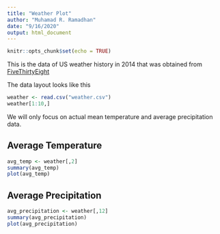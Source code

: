 ---
title: "Weather Plot"
author: "Muhamad R. Ramadhan"
date: "9/16/2020"
output: html_document
---

```{r setup, include=FALSE}
knitr::opts_chunk$set(echo = TRUE)
```

This is the data of US weather history in 2014 that was obtained from [FiveThirtyEight](https://github.com/fivethirtyeight/data/blob/master/us-weather-history/KCLT.csv)

The data layout looks like this

```{r weather}
weather <- read.csv("weather.csv")
weather[1:10,]
```

We will only focus on actual mean temperature and average precipitation data.

## Average Temperature

```{r avg_temp}
avg_temp <- weather[,2]
summary(avg_temp)
plot(avg_temp)
```

## Average Precipitation

```{r avg_precipitation}
avg_precipitation <- weather[,12]
summary(avg_precipitation)
plot(avg_precipitation)
```

